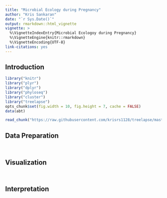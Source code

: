 ```yaml
---
title: "Microbial Ecology during Pregnancy"
author: "Kris Sankaran"
date: "`r Sys.Date()`"
output: rmarkdown::html_vignette
vignette: >
  %\VignetteIndexEntry{Microbial Ecologoy during Pregnancy}
  %\VignetteEngine{knitr::rmarkdown}
  %\VignetteEncoding{UTF-8}
link-citations: yes
---
```


## Introduction ##


```r
library("knitr")
library("plyr")
library("dplyr")
library("phyloseq")
library("cluster")
library("treelapse")
opts_chunk$set(fig.width = 10, fig.height = 7, cache = FALSE)
data(abt)
```

```r
read_chunk("https://raw.githubusercontent.com/krisrs1128/treelapse/master/inst/doc/pregnancy_code.R")
```

## Data Preparation ##

```r
```

```r
```

## Visualization ##

```r
```

```r
```

## Interpretation ##
